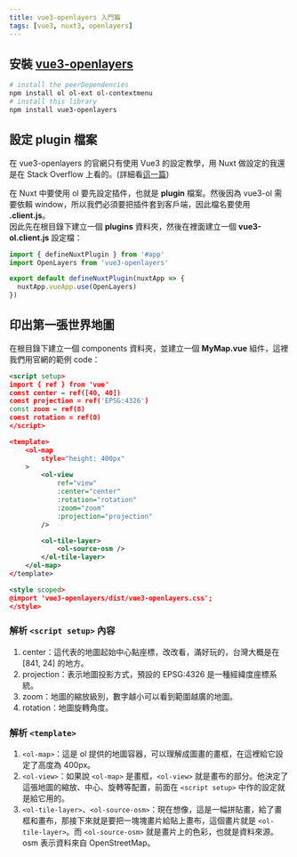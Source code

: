 ```yaml
---
title: vue3-openlayers 入門篇
tags: [vue3, nuxt3, openlayers]
---
```

## 安裝 [vue3-openlayers](https://vue3openlayers.netlify.app/)
```powershell
# ​install the peerDependencies
npm install ol ol-ext ol-contextmenu
# ​install this library
npm install vue3-openlayers
```

## 設定 plugin 檔案
在 vue3-openlayers 的官網只有使用 Vue3 的設定教學，用 Nuxt 做設定的我還是在 Stack Overflow 上看的。(詳細看[這一篇](https://stackoverflow.com/questions/70189545/how-to-add-vue3-openlayers-plugin-to-nuxt))

在 Nuxt 中要使用 ol 要先設定插件，也就是 **plugin** 檔案。然後因為 vue3-ol 需要依賴 window，所以我們必須要把插件套到客戶端，因此檔名要使用 **.client.js**。  
因此先在根目錄下建立一個 **plugins** 資料夾，然後在裡面建立一個 **vue3-ol.client.js** 設定檔：

```js
import { defineNuxtPlugin } from '#app'
import OpenLayers from 'vue3-openlayers'

export default defineNuxtPlugin(nuxtApp => {
  nuxtApp.vueApp.use(OpenLayers)
})
```

## 印出第一張世界地圖
在根目錄下建立一個 components 資料夾，並建立一個 **MyMap.vue** 組件，這裡我們用官網的範例 code：
```xml
<script setup>
import { ref } from 'vue'
const center = ref([40, 40])
const projection = ref('EPSG:4326')
const zoom = ref(8)
const rotation = ref(0)
</script>

<template>
    <ol-map
        style="height: 400px"
    >
        <ol-view
            ref="view"
            :center="center"
            :rotation="rotation"
            :zoom="zoom"
            :projection="projection"
        />

        <ol-tile-layer>
            <ol-source-osm />
        </ol-tile-layer>
    </ol-map>
</template>

<style scoped>
@import 'vue3-openlayers/dist/vue3-openlayers.css';
</style>
```

### 解析 `<script setup>` 內容
1. center：這代表的地圖起始中心點座標，改改看，滿好玩的，台灣大概是在 [841, 24] 的地方。
2. projection：表示地圖投影方式，預設的 EPSG:4326 是一種經緯度座標系統。
3. zoom：地圖的縮放級別，數字越小可以看到範圍越廣的地圖。
4. rotation：地圖旋轉角度。


### 解析 `<template>`
1. `<ol-map>`：這是 ol 提供的地圖容器，可以理解成圖畫的畫框，在這裡給它設定了高度為 400px。
2. `<ol-view>`：如果說 `<ol-map>` 是畫框，`<ol-view>` 就是畫布的部分。他決定了這張地圖的縮放、中心、旋轉等配置，前面在 `<script setup>` 中作的設定就是給它用的。
3. `<ol-tile-layer>`、`<ol-source-osm>`：現在想像，這是一幅拼貼畫，給了畫框和畫布，那接下來就是要把一塊塊畫片給貼上畫布，這個畫片就是 `<ol-tile-layer>`。而 `<ol-source-osm>` 就是畫片上的色彩，也就是資料來源。 osm 表示資料來自 OpenStreetMap。
